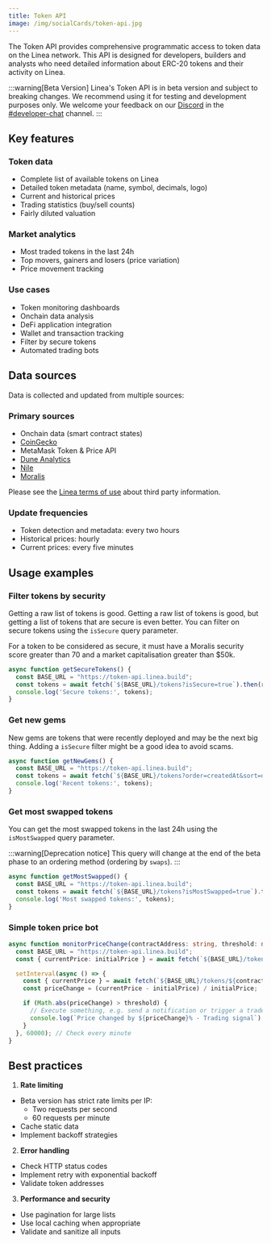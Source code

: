 ```yaml
---
title: Token API
image: /img/socialCards/token-api.jpg
---
```


The Token API provides comprehensive programmatic access to token data on the Linea network. This 
API is designed for developers, builders and analysts who need detailed information about ERC-20 
tokens and their activity on Linea.

:::warning[Beta Version]
Linea's Token API is in beta version and subject to breaking changes. We recommend using it for 
testing and development purposes only. We welcome your feedback on our [Discord](https://discord.com/invite/linea)
in the [#developer-chat](https://discord.com/channels/1141419161893998702/1141419163223593024) channel.
:::

## Key features

### Token data
- Complete list of available tokens on Linea
- Detailed token metadata (name, symbol, decimals, logo)
- Current and historical prices
- Trading statistics (buy/sell counts)
- Fairly diluted valuation

### Market analytics
- Most traded tokens in the last 24h
- Top movers, gainers and losers (price variation)
- Price movement tracking

### Use cases
- Token monitoring dashboards
- Onchain data analysis
- DeFi application integration
- Wallet and transaction tracking
- Filter by secure tokens
- Automated trading bots

## Data sources

Data is collected and updated from multiple sources:

### Primary sources
- Onchain data (smart contract states)
- [CoinGecko](https://www.coingecko.com/en/api)
- MetaMask Token & Price API
- [Dune Analytics](https://dune.com/)
- [Nile](https://www.nile.build/)
- [Moralis](https://moralis.com/)

Please see the [Linea terms of use](https://linea.build/terms-of-service) about third party 
information.

### Update frequencies
- Token detection and metadata: every two hours
- Historical prices: hourly
- Current prices: every five minutes

## Usage examples

### Filter tokens by security

Getting a raw list of tokens is good.
Getting a raw list of tokens is good, but getting a list of tokens that are secure is even better.
You can filter on secure tokens using the `isSecure` query parameter.

For a token to be considered as secure,
it must have a Moralis security score greater than 70 and a market capitalisation greater than $50k.

```typescript
async function getSecureTokens() {
  const BASE_URL = "https://token-api.linea.build";
  const tokens = await fetch(`${BASE_URL}/tokens?isSecure=true`).then(r => r.json());
  console.log('Secure tokens:', tokens);
}
```

### Get new gems

New gems are tokens that were recently deployed and may be the next big thing.
Adding a `isSecure` filter might be a good idea to avoid scams.

```typescript
async function getNewGems() {
  const BASE_URL = "https://token-api.linea.build";
  const tokens = await fetch(`${BASE_URL}/tokens?order=createdAt&sort=desc`).then(r => r.json());
  console.log('Recent tokens:', tokens);
}
```

### Get most swapped tokens

You can get the most swapped tokens in the last 24h using the `isMostSwapped` query parameter.

:::warning[Deprecation notice]
This query will change at the end of the beta phase to an ordering method (ordering by `swaps`).
:::

```typescript
async function getMostSwapped() {
  const BASE_URL = "https://token-api.linea.build";
  const tokens = await fetch(`${BASE_URL}/tokens?isMostSwapped=true`).then(r => r.json());
  console.log('Most swapped tokens:', tokens);
}
```

### Simple token price bot

```typescript
async function monitorPriceChange(contractAddress: string, threshold: number) {
  const BASE_URL = "https://token-api.linea.build";
  const { currentPrice: initialPrice } = await fetch(`${BASE_URL}/tokens/${contractAddress}`).then(r => r.json());

  setInterval(async () => {
    const { currentPrice } = await fetch(`${BASE_URL}/tokens/${contractAddress}`).then(r => r.json());
    const priceChange = (currentPrice - initialPrice) / initialPrice;

    if (Math.abs(priceChange) > threshold) {
      // Execute something, e.g. send a notification or trigger a trade
      console.log(`Price changed by ${priceChange}% - Trading signal`);
    }
  }, 60000); // Check every minute
}
```

## Best practices

1. **Rate limiting**
- Beta version has strict rate limits per IP:
  - Two requests per second
  - 60 requests per minute
- Cache static data
- Implement backoff strategies

2. **Error handling**
- Check HTTP status codes
- Implement retry with exponential backoff
- Validate token addresses

3. **Performance and security**
- Use pagination for large lists
- Use local caching when appropriate
- Validate and sanitize all inputs
